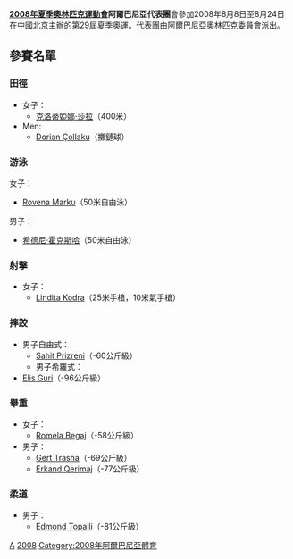 {{Infobox Country Olympics
|NOC=ALB
|games=2008年夏季
|competitors=11
|sports=6
|flagbearer=Sahit Prizreni
}}

'''[[2008年夏季奧林匹克運動會|2008年夏季奧林匹克運動會]]阿爾巴尼亞代表團'''會參加2008年8月8日至8月24日在中國北京主辦的第29屆夏季奧運。代表團由阿爾巴尼亞奧林匹克委員會派出。

== 參賽名單 ==
=== <!-- 注释出：[[File:Athletics_2008.gif|30px]] --> 田徑 ===
{{main|2008年夏季奧林匹克運動會田徑比賽}}
*女子：
**[[克洛蒂婭娜·莎拉|克洛蒂婭娜·莎拉]]（400米）
*Men:
**[[Dorian_Çollaku|Dorian Çollaku]]（擲鏈球）

=== <!-- 注释出：[[File:Swimming_2008.gif|30px]] --> 游泳 ===
{{main|2008年夏季奧林匹克運動會游泳比賽}}
女子：
*[[Rovena_Marku|Rovena Marku]]（50米自由泳）
男子：
*[[希德尼·霍克斯哈|希德尼·霍克斯哈]]（50米自由泳）

=== <!-- 注释出：[[File:Shooting_2008.gif|30px]] --> 射擊 ===
{{main|2008年夏季奧林匹克運動會射擊比賽}}
*女子：
**[[Lindita_Kodra|Lindita Kodra]]（25米手槍，10米氣手槍）

=== <!-- 注释: [[File:Wrestling_2008.gif|30px]] --> 摔跤 ===
{{main|2008年夏季奧林匹克運動會摔跤比賽}}
*男子自由式：
**[[Sahit_Prizreni|Sahit Prizreni]]（-60公斤級）
**男子希羅式：
*[[Elis_Guri|Elis Guri]]（-96公斤級）

=== 舉重 ===
{{main|2008年夏季奧林匹克運動會舉重比賽}}
*女子：
**[[Romela_Begaj|Romela Begaj]]（-58公斤級）
*男子：
**[[Gert_Trasha|Gert Trasha]]（-69公斤級）
**[[Erkand_Qerimaj|Erkand Qerimaj]]（-77公斤級）

=== <!-- 注释出：[[File:Judo_2008.gif|30px]] --> 柔道 ===
{{main|2008年夏季奧林匹克運動會柔道比賽}}
*男子：
**[[Edmond_Topalli|Edmond Topalli]]（-81公斤級）

{{NOCin2008SummerOlympics}}

[[Category:2008年夏季奧林匹克運動會代表團|A]]
[[Category:奧林匹克運動會阿爾巴尼亞代表團|2008]]
[[Category:2008年阿爾巴尼亞體育|Category:2008年阿爾巴尼亞體育]]